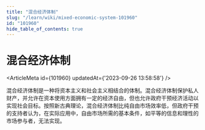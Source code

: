 ```yaml
---
title: "混合经济体制"
slug: "/learn/wiki/mixed-economic-system-101960"
id: "101960"
hide_table_of_contents: true
---
```



# 混合经济体制

<ArticleMeta id={101960} updatedAt={'2023-09-26 13:58:58'} />
<div className='border-solid border-b border-t-0 my-4 border-[var(--ifm-color-gray-300)]' />

混合经济体制是一种将资本主义和社会主义相结合的体制。混合经济体制保护私人财产，并允许在资本使用方面拥有一定的经济自由，但也允许政府干预经济活动以实现社会目标。按照新古典理论，混合经济体制比纯自由市场效率低，但政府干预的支持者认为，在实际应用中，自由市场所需的基本条件，如平等的信息和理性的市场参与者，无法实现。
